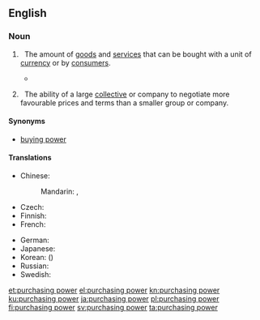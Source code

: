==English==
{{wikipedia}}

===Noun===
{{en-noun|-}}

# {{lb|en|economics}}&nbsp; The amount of [[goods]] and [[service]]s that can be bought with a unit of [[currency]] or by [[consumer|consumers]].
#* {{quote-magazine|title=Towards the end of poverty
|date=2013-06-01|volume=407|issue=8838|page=11|magazine={{w|The Economist}}
|url=http://www.economist.com/news/leaders/21578665-nearly-1-billion-people-have-been-taken-out-extreme-poverty-20-years-world-should-aim
|passage=But poverty’s scourge is fiercest below $1.25 (the average of the 15 poorest countries’ own poverty lines, measured in 2005 dollars and adjusted for differences in '''purchasing power'''): people below that level live lives that are poor, nasty, brutish and short.}}
#: {{ux|en|High interest rates are affecting the '''purchasing power''' of homeowners.}}
#: {{ux|en|The exchange rates do not always reflect true differences in the '''purchasing power''' of currencies.}}
# {{lb|en|business}}&nbsp; The ability of a large [[collective]] or company to negotiate more favourable prices and terms than a smaller group or company.
#: {{ux|en|Large supermarkets usually have better '''purchasing power''' than small, local shops.}}

====Synonyms====
* [[buying power]]

====Translations====
{{trans-top|amount of goods and services that can be purchased with a unit of currency}}
* Chinese:
*: Mandarin: {{t|cmn|購買力|sc=Hani}}, {{t+|cmn|购买力|tr=gòumǎilì|sc=Hani}}
* Czech: {{t+|cs|kupní síla|f}}
* Finnish: {{t+|fi|ostovoima}}
* French: {{t+|fr|pouvoir d'achat|m}}
{{trans-mid}}
* German: {{t+|de|Kaufkraft|f}}
* Japanese: {{t|ja|購買力|tr=こうばいりょく, kōbai-ryoku}}
* Korean: {{t+|ko|구매력|tr=gumae-ryeok|sc=Hang}} ({{t+|ko|購買力|sc=Hani}})
* Russian: {{t|ru|покупа́тельная спосо́бность|f}}
* Swedish: {{t|sv|köpkraft|c}}
{{trans-bottom}}

[[et:purchasing power]]
[[el:purchasing power]]
[[kn:purchasing power]]
[[ku:purchasing power]]
[[ja:purchasing power]]
[[pl:purchasing power]]
[[fi:purchasing power]]
[[sv:purchasing power]]
[[ta:purchasing power]]